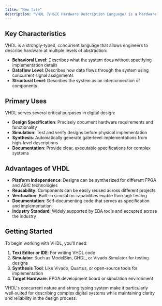 ```yaml
---
title: "New file"
description: "VHDL (VHSIC Hardware Description Language) is a hardware description language used to model and simulate digital systems. Originally developed for the U.S. Department of Defense's Very High Speed Integrated Circuit (VHSIC) program, VHDL has become an industry standard for describing digital circuits and systems."
---
```


## Key Characteristics

VHDL is a strongly-typed, concurrent language that allows engineers to describe hardware at multiple levels of abstraction:

- **Behavioral Level**: Describes what the system does without specifying implementation details
- **Dataflow Level**: Describes how data flows through the system using concurrent signal assignments
- **Structural Level**: Describes the system as an interconnection of components

## Primary Uses

VHDL serves several critical purposes in digital design:

- **Design Specification**: Precisely document hardware requirements and functionality
- **Simulation**: Test and verify designs before physical implementation
- **Synthesis**: Automatically generate gate-level implementations from high-level descriptions
- **Documentation**: Provide clear, executable specifications for complex systems

## Advantages of VHDL

- **Platform Independence**: Designs can be synthesized for different FPGA and ASIC technologies
- **Reusability**: Components can be easily reused across different projects
- **Verification**: Built-in simulation capabilities enable thorough testing
- **Documentation**: Self-documenting code that serves as specification and implementation
- **Industry Standard**: Widely supported by EDA tools and accepted across the industry

## Getting Started

To begin working with VHDL, you'll need:

1. **Text Editor or IDE**: For writing VHDL code
2. **Simulator**: Such as ModelSim, GHDL, or Vivado Simulator for testing designs
3. **Synthesis Tool**: Like Vivado, Quartus, or open-source tools for implementation
4. **Target Hardware**: FPGA development board or simulation environment

VHDL's concurrent nature and strong typing system make it particularly well-suited for describing complex digital systems while maintaining clarity and reliability in the design process.